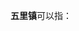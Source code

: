'''五里镇'''可以指：
{{PRC admin/disambig|32/08/04/108/000|41/15/03/102/000|42/12/22/105/000|45/08/04/105/000|61/02/22/102/000|61/09/02/104/000}}
{{disambig|cat=三字中国镇名消歧义}}